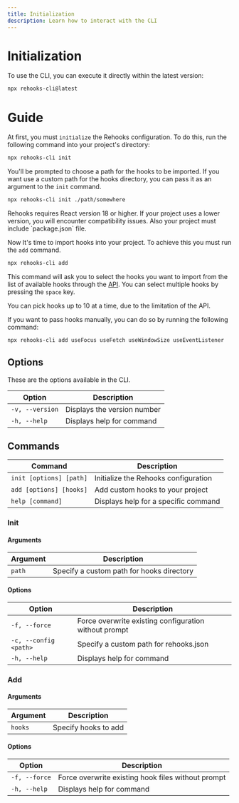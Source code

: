 ```yaml
---
title: Initialization
description: Learn how to interact with the CLI
---
```


# Initialization

To use the CLI, you can execute it directly within the latest version:

```bash title="Terminal"
npx rehooks-cli@latest
```

# Guide

At first, you must `initialize` the Rehooks configuration. To do this, run the following command into your project's directory:

```bash title="Terminal"
npx rehooks-cli init
```

You'll be prompted to choose a path for the hooks to be imported. If you want use a custom path for the hooks directory, you can pass it as an argument to the `init` command.

```bash title="Terminal"
npx rehooks-cli init ./path/somewhere
```

<Callout type="warn">
  Rehooks requires React version 18 or higher. If your project uses a lower
  version, you will encounter compatibility issues. Also your project must
  include `package.json` file.
</Callout>

Now It's time to import hooks into your project. To achieve this you must run the `add` command.

```bash title="Terminal"
npx rehooks-cli add
```

This command will ask you to select the hooks you want to import from the list of available hooks through the [API](/docs/api#limitations). You can select multiple hooks by pressing the `space` key.

<Callout type="info">
  You can pick hooks up to 10 at a time, due to the limitation of the API.
</Callout>

If you want to pass hooks manually, you can do so by running the following command:

```bash title="Terminal"
npx rehooks-cli add useFocus useFetch useWindowSize useEventListener
```

## Options

These are the options available in the CLI.

| Option          | Description                 |
| --------------- | --------------------------- |
| `-v, --version` | Displays the version number |
| `-h, --help`    | Displays help for command   |

## Commands

| Command                 | Description                          |
| ----------------------- | ------------------------------------ |
| `init [options] [path]` | Initialize the Rehooks configuration |
| `add [options] [hooks]` | Add custom hooks to your project     |
| `help [command]`        | Displays help for a specific command |

### Init

#### Arguments

| Argument | Description                               |
| -------- | ----------------------------------------- |
| `path`   | Specify a custom path for hooks directory |

#### Options

| Option                | Description                                           |
| --------------------- | ----------------------------------------------------- |
| `-f, --force`         | Force overwrite existing configuration without prompt |
| `-c, --config <path>` | Specify a custom path for rehooks.json                |
| `-h, --help`          | Displays help for command                             |

### Add

#### Arguments

| Argument | Description          |
| -------- | -------------------- |
| `hooks`  | Specify hooks to add |

#### Options

| Option        | Description                                        |
| ------------- | -------------------------------------------------- |
| `-f, --force` | Force overwrite existing hook files without prompt |
| `-h, --help`  | Displays help for command                          |
